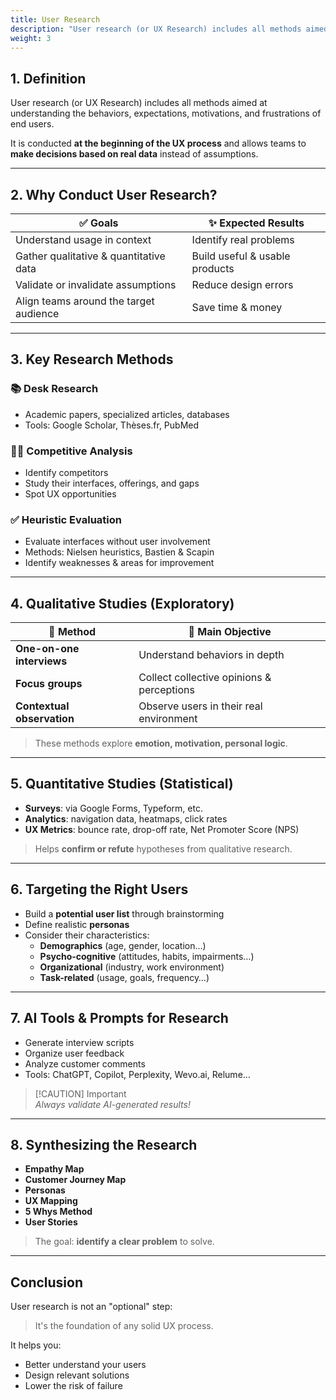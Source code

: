 ```yaml
---
title: User Research
description: "User research (or UX Research) includes all methods aimed at understanding the behaviors, expectations, motivations, and frustrations of end users."
weight: 3
---
```


## 1. Definition

User research (or UX Research) includes all methods aimed at understanding the behaviors, expectations, motivations, and frustrations of end users.

It is conducted **at the beginning of the UX process** and allows teams to **make decisions based on real data** instead of assumptions.

---

## 2. Why Conduct User Research?

| ✅ Goals                                       | ✨ Expected Results                      |
| --------------------------------------------- | ---------------------------------------- |
| Understand usage in context                   | Identify real problems                   |
| Gather qualitative & quantitative data        | Build useful & usable products           |
| Validate or invalidate assumptions            | Reduce design errors                     |
| Align teams around the target audience        | Save time & money                        |

---

## 3. Key Research Methods

### 📚 **Desk Research**

- Academic papers, specialized articles, databases  
- Tools: Google Scholar, Thèses.fr, PubMed

### 🕵️‍♂️ **Competitive Analysis**

- Identify competitors  
- Study their interfaces, offerings, and gaps  
- Spot UX opportunities

### ✅ **Heuristic Evaluation**

- Evaluate interfaces without user involvement  
- Methods: Nielsen heuristics, Bastien & Scapin  
- Identify weaknesses & areas for improvement

---

## 4. Qualitative Studies (Exploratory)

| 🧪 Method                   | 👥 Main Objective                              |
| -------------------------- | ---------------------------------------------- |
| **One-on-one interviews**  | Understand behaviors in depth                  |
| **Focus groups**           | Collect collective opinions & perceptions      |
| **Contextual observation** | Observe users in their real environment        |

> These methods explore **emotion, motivation, personal logic**.

---

## 5. Quantitative Studies (Statistical)

- **Surveys**: via Google Forms, Typeform, etc.  
- **Analytics**: navigation data, heatmaps, click rates  
- **UX Metrics**: bounce rate, drop-off rate, Net Promoter Score (NPS)

> Helps **confirm or refute** hypotheses from qualitative research.

---

## 6. Targeting the Right Users

- Build a **potential user list** through brainstorming  
- Define realistic **personas**  
- Consider their characteristics:
  - **Demographics** (age, gender, location…)  
  - **Psycho-cognitive** (attitudes, habits, impairments…)  
  - **Organizational** (industry, work environment)  
  - **Task-related** (usage, goals, frequency…)

---

## 7. AI Tools & Prompts for Research

- Generate interview scripts  
- Organize user feedback  
- Analyze customer comments  
- Tools: ChatGPT, Copilot, Perplexity, Wevo.ai, Relume…

> [!CAUTION] Important  
> _Always validate AI-generated results!_

---

## 8. Synthesizing the Research

- **Empathy Map**  
- **Customer Journey Map**  
- **Personas**  
- **UX Mapping**  
- **5 Whys Method**  
- **User Stories**

> The goal: **identify a clear problem** to solve.

---

## Conclusion

User research is not an "optional" step:

> It's the foundation of any solid UX process.

It helps you:

- Better understand your users  
- Design relevant solutions  
- Lower the risk of failure
